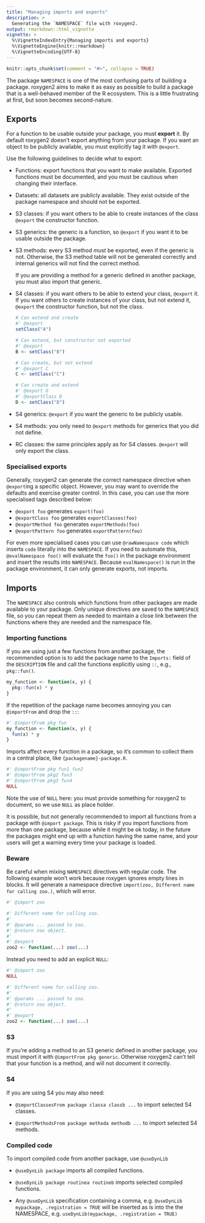 ```yaml
---
title: "Managing imports and exports"
description: >
  Generating the `NAMESPACE` file with roxygen2.
output: rmarkdown::html_vignette
vignette: >
  %\VignetteIndexEntry{Managing imports and exports}
  %\VignetteEngine{knitr::rmarkdown}
  %\VignetteEncoding{UTF-8}
---
```


```r
knitr::opts_chunk$set(comment = "#>", collapse = TRUE)
```

The package `NAMESPACE` is one of the most confusing parts of building a package.
roxygen2 aims to make it as easy as possible to build a package that is a well-behaved member of the R ecosystem.
This is a little frustrating at first, but soon becomes second-nature.

## Exports

For a function to be usable outside your package, you must **export** it.
By default roxygen2 doesn't export anything from your package.
If you want an object to be publicly available, you must explicitly tag it with `@export`.

Use the following guidelines to decide what to export:

-   Functions: export functions that you want to make available.
    Exported functions must be documented, and you must be cautious when changing their interface.

-   Datasets: all datasets are publicly available.
    They exist outside of the package namespace and should not be exported.

-   S3 classes: if you want others to be able to create instances of the class `@export` the constructor function.

-   S3 generics: the generic is a function, so `@export` if you want it to be usable outside the package.

-   S3 methods: every S3 method *must* be exported, even if the generic is not.
    Otherwise, the S3 method table will not be generated correctly and internal generics will not find the correct method.

    If you are providing a method for a generic defined in another package, you must also import that generic.

-   S4 classes: if you want others to be able to extend your class, `@export` it.
    If you want others to create instances of your class, but not extend it, `@export` the constructor function, but not the class.

    ``` r
    # Can extend and create
    #' @export
    setClass("A")

    # Can extend, but constructor not exported
    #' @export
    B <- setClass("B")

    # Can create, but not extend
    #' @export C
    C <- setClass("C")

    # Can create and extend
    #' @export D
    #' @exportClass D
    D <- setClass("D")
    ```

-   S4 generics: `@export` if you want the generic to be publicly usable.

-   S4 methods: you only need to `@export` methods for generics that you did not define.

-   RC classes: the same principles apply as for S4 classes.
    `@export` will only export the class.

### Specialised exports

Generally, roxygen2 can generate the correct namespace directive when `@export`ing a specific object.
However, you may want to override the defaults and exercise greater control.
In this case, you can use the more specialised tags described below:

-   `@export foo` generates `export(foo)`
-   `@exportClass foo` generates `exportClasses(foo)`
-   `@exportMethod foo` generates `exportMethods(foo)`
-   `@exportPattern foo` generates `exportPattern(foo)`

For even more specialised cases you can use `@rawNamespace code` which inserts `code` literally into the `NAMESPACE`.
If you need to automate this, `@evalNamespace foo()` will evaluate the `foo()` in the package environment and insert the results into `NAMESPACE`.
Because `evalNamespace()` is run in the package environment, it can only generate exports, not imports.

## Imports

The `NAMESPACE` also controls which functions from other packages are made available to your package.
Only unique directives are saved to the `NAMESPACE` file, so you can repeat them as needed to maintain a close link between the functions where they are needed and the namespace file.

### Importing functions

If you are using just a few functions from another package, the recommended option is to add the package name to the `Imports:` field of the `DESCRIPTION` file and call the functions explicitly using `::`, e.g., `pkg::fun()`.

```r
my_function <- function(x, y) {
  pkg::fun(x) * y
}
```

If the repetition of the package name becomes annoying you can `@importFrom` and drop the `::`:

```r
#' @importFrom pkg fun 
my_function <- function(x, y) {
  fun(x) * y
}
```

Imports affect every function in a package, so it's common to collect them in a central place, like `{packagename}-package.R`.

```r
#' @importFrom pkg fun1 fun2
#' @importFrom pkg2 fun3
#' @importFrom pkg3 fun4
NULL
```

Note the use of `NULL` here: you must provide something for roxygen2 to document, so we use `NULL` as place holder.

It is possible, but not generally recommended to import all functions from a package with `@import package`.
This is risky if you import functions from more than one package, because while it might be ok today, in the future the packages might end up with a function having the same name, and your users will get a warning every time your package is loaded.

### Beware

Be careful when mixing `NAMESPACE` directives with regular code.
The following example won't work because roxygen ignores empty lines in blocks.
It will generate a namespace directive `import(zoo, Different name for calling zoo.)`, which will error.

```r
#' @import zoo

#' Different name for calling zoo.
#'
#' @params ... passed to zoo.
#' @return zoo object.
#'
#' @export 
zoo2 <- function(...) zoo(...)
```

Instead you need to add an explicit `NULL`:

```r
#' @import zoo
NULL

#' Different name for calling zoo.
#'
#' @params ... passed to zoo.
#' @return zoo object.
#'
#' @export 
zoo2 <- function(...) zoo(...)
```

### S3

If you're adding a method to an S3 generic defined in another package, you must import it with `@importFrom pkg generic`.
Otherwise roxygen2 can't tell that your function is a method, and will not document it correctly.

### S4

If you are using S4 you may also need:

-   `@importClassesFrom package classa classb ...` to import selected S4 classes.

-   `@importMethodsFrom package methoda methodb ...` to import selected S4 methods.

### Compiled code

To import compiled code from another package, use `@useDynLib`

-   `@useDynLib package` imports all compiled functions.

-   `@useDynLib package routinea routineb` imports selected compiled functions.

-   Any `@useDynLib` specification containing a comma, e.g. `@useDynLib mypackage, .registration = TRUE` will be inserted as is into the the NAMESPACE, e.g. `useDynLib(mypackage, .registration = TRUE)`

